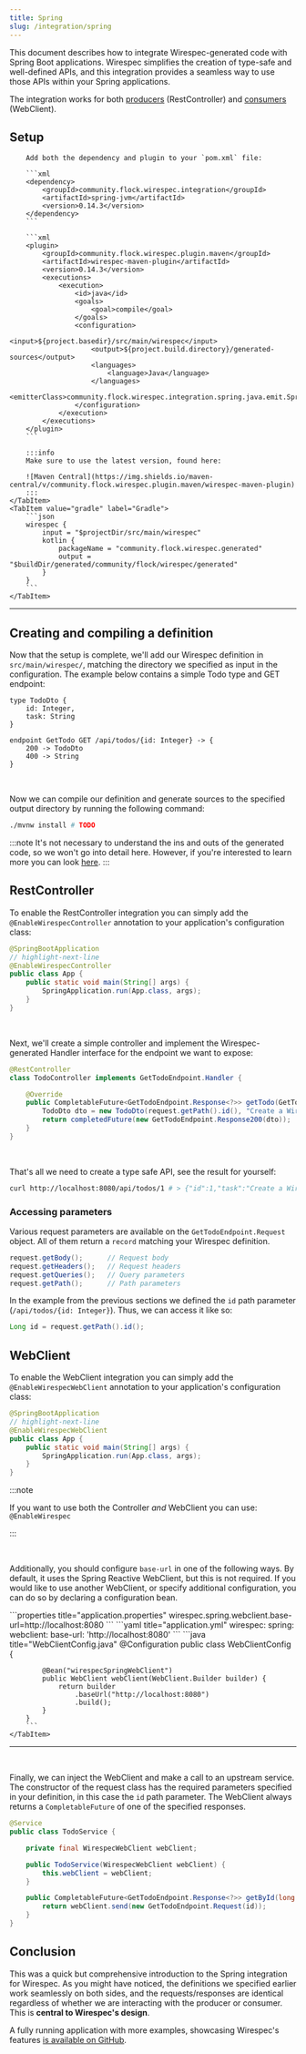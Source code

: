 ```yaml
---
title: Spring
slug: /integration/spring
---
```



This document describes how to integrate Wirespec-generated code with Spring Boot applications. Wirespec simplifies the
creation of type-safe and well-defined APIs, and this integration provides a seamless way to use those APIs within your
Spring applications.

The integration works for both [producers](#restcontroller) (RestController) and [consumers](#webclient)
(WebClient).

## Setup

<Tabs>
    <TabItem value="maven" label="Maven">

        Add both the dependency and plugin to your `pom.xml` file:

        ```xml
        <dependency>
            <groupId>community.flock.wirespec.integration</groupId>
            <artifactId>spring-jvm</artifactId>
            <version>0.14.3</version>
        </dependency>
        ```

        ```xml
        <plugin>
            <groupId>community.flock.wirespec.plugin.maven</groupId>
            <artifactId>wirespec-maven-plugin</artifactId>
            <version>0.14.3</version>
            <executions>
                <execution>
                    <id>java</id>
                    <goals>
                        <goal>compile</goal>
                    </goals>
                    <configuration>
                        <input>${project.basedir}/src/main/wirespec</input>
                        <output>${project.build.directory}/generated-sources</output>
                        <languages>
                            <language>Java</language>
                        </languages>
                        <emitterClass>community.flock.wirespec.integration.spring.java.emit.SpringJavaEmitter</emitterClass>
                    </configuration>
                </execution>
            </executions>
        </plugin>
        ```

        :::info
        Make sure to use the latest version, found here:

        ![Maven Central](https://img.shields.io/maven-central/v/community.flock.wirespec.plugin.maven/wirespec-maven-plugin)
        :::
    </TabItem>
    <TabItem value="gradle" label="Gradle">
        ```json
        wirespec {
            input = "$projectDir/src/main/wirespec"
            kotlin {
                packageName = "community.flock.wirespec.generated"
                output = "$buildDir/generated/community/flock/wirespec/generated"
            }
        }
        ```
    </TabItem>
</Tabs>

------------------------------

## Creating and compiling a definition

Now that the setup is complete, we'll add our Wirespec definition in `src/main/wirespec/`, matching the directory we
specified as input in the configuration. The example below contains a simple Todo type and GET endpoint:

[//]: # (Could be the same as in getting-started maybe?)
```wirespec title="src/main/wirespec/todo.ws"
type TodoDto {
    id: Integer,
    task: String
}

endpoint GetTodo GET /api/todos/{id: Integer} -> {
    200 -> TodoDto
    400 -> String
}
```

<br />

Now we can compile our definition and generate sources to the specified output directory by running the following
command:

```bash
./mvnw install # TODO
```

:::note
It's not necessary to understand the ins and outs of the generated code, so we won't go into detail here.
However, if you're interested to learn more you can look [here](../emitters/java).
:::


## RestController

To enable the RestController integration you can simply add the `@EnableWirespecController` annotation to your
application's configuration class:

```java
@SpringBootApplication
// highlight-next-line
@EnableWirespecController
public class App {
    public static void main(String[] args) {
        SpringApplication.run(App.class, args);
    }
}
```

<br />

Next, we'll create a simple controller and implement the Wirespec-generated Handler interface for the endpoint we want
to expose:

```java
@RestController
class TodoController implements GetTodoEndpoint.Handler {

    @Override
    public CompletableFuture<GetTodoEndpoint.Response<?>> getTodo(GetTodoEndpoint.Request request) {
        TodoDto dto = new TodoDto(request.getPath().id(), "Create a Wirespec definition");
        return completedFuture(new GetTodoEndpoint.Response200(dto));
    }
}
```

<br />

That's all we need to create a type safe API, see the result for yourself:

```bash
curl http://localhost:8080/api/todos/1 # > {"id":1,"task":"Create a Wirespec definition"}
```

### Accessing parameters

Various request parameters are available on the `GetTodoEndpoint.Request` object. All of them return a `record` matching
your Wirespec definition.

```java
request.getBody();      // Request body
request.getHeaders();   // Request headers
request.getQueries();   // Query parameters
request.getPath();      // Path parameters
```

In the example from the previous sections we defined the `id` path parameter (`/api/todos/{id: Integer}`). Thus,
we can access it like so:

```java
Long id = request.getPath().id();
```



## WebClient

To enable the WebClient integration you can simply add the `@EnableWirespecWebClient` annotation to your application's
configuration class:


```java
@SpringBootApplication
// highlight-next-line
@EnableWirespecWebClient
public class App {
    public static void main(String[] args) {
        SpringApplication.run(App.class, args);
    }
}
```

:::note

If you want to use both the Controller *and* WebClient you can use: `@EnableWirespec`

:::

<br />

Additionally, you should configure `base-url` in one of the following ways. By default, it uses the Spring Reactive
WebClient, but this is not required. If you would like to use another WebClient, or specify additional configuration,
you can do so by declaring a configuration bean.

<Tabs>
    <TabItem value="properties" label="Properties">
        ```properties title="application.properties"
        wirespec.spring.webclient.base-url=http://localhost:8080
        ```
    </TabItem>
    <TabItem value="yaml" label="YAML">
        ```yaml title="application.yml"
        wirespec:
          spring:
            webclient:
              base-url: 'http://localhost:8080'
        ```
    </TabItem>
    <TabItem value="bean" label="Configuration Bean">
        ```java title="WebClientConfig.java"
        @Configuration
        public class WebClientConfig {

            @Bean("wirespecSpringWebClient")
            public WebClient webClient(WebClient.Builder builder) {
                return builder
                    .baseUrl("http://localhost:8080")
                    .build();
            }
        }
        ```
    </TabItem>
</Tabs>

------------------------------

<br />

Finally, we can inject the WebClient and make a call to an upstream service. The constructor of the request class has
the required parameters specified in your definition, in this case the `id` path parameter. The WebClient always returns
a `CompletableFuture` of one of the specified responses.

```java
@Service
public class TodoService {

    private final WirespecWebClient webClient;

    public TodoService(WirespecWebClient webClient) {
        this.webClient = webClient;
    }

    public CompletableFuture<GetTodoEndpoint.Response<?>> getById(long id) {
        return webClient.send(new GetTodoEndpoint.Request(id));
    }
}
```

## Conclusion

This was a quick but comprehensive introduction to the Spring integration for Wirespec. As you might have noticed, the
definitions we specified earlier work seamlessly on both sides, and the requests/responses are identical regardless of
whether we are interacting with the producer or consumer. This is **central to Wirespec's design**.

A fully running application with more examples, showcasing Wirespec's features
[is available on GitHub](https://github.com/flock-community/wirespec-demo-java-spring).
